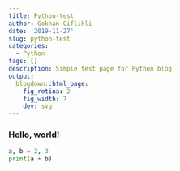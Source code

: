 ```yaml
---
title: Python-test
author: Gokhan Ciflikli
date: '2019-11-27'
slug: python-test
categories:
  - Python
tags: []
description: Simple test page for Python blog
output:
  blogdown::html_page:
    fig_retina: 2
    fig_width: 7
    dev: svg
---
```


### Hello, world!

```python
a, b = 2, 3
print(a + b)
```
